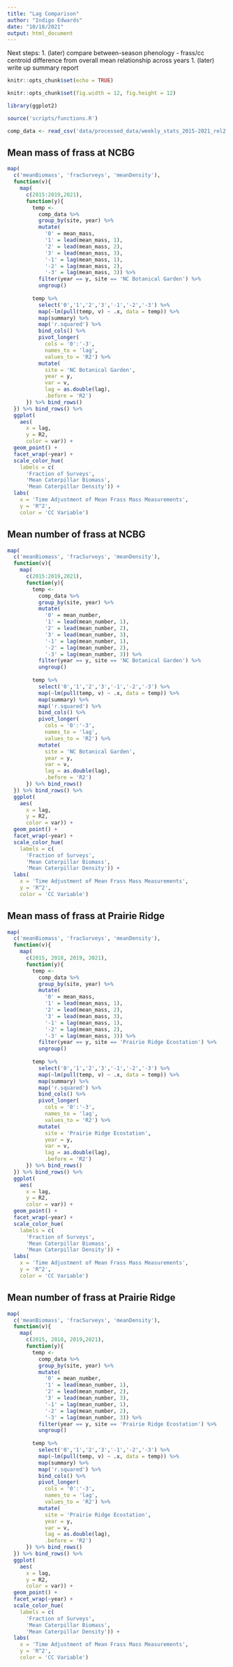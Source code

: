 ```yaml
---
title: "Lag Comparison"
author: "Indigo Edwards"
date: "10/18/2021"
output: html_document
---
```


Next steps: 
1. (later) compare between-season phenology - frass/cc centroid difference from overall mean relationship across years
1. (later) write up summary report

```r
knitr::opts_chunk$set(echo = TRUE)

knitr::opts_chunk$set(fig.width = 12, fig.height = 12)

library(ggplot2)

source('scripts/functions.R')

comp_data <- read_csv('data/processed_data/weekly_stats_2015-2021_rel2.csv')
```

## Mean mass of frass at NCBG

```r
map(
  c('meanBiomass', 'fracSurveys', 'meanDensity'),
  function(v){
    map(
      c(2015:2019,2021),
      function(y){
        temp <- 
          comp_data %>% 
          group_by(site, year) %>% 
          mutate(
            '0' = mean_mass,
            '1' = lead(mean_mass, 1),
            '2' = lead(mean_mass, 2),
            '3' = lead(mean_mass, 3),
            '-1' = lag(mean_mass, 1),
            '-2' = lag(mean_mass, 2),
            '-3' = lag(mean_mass, 3)) %>% 
          filter(year == y, site == 'NC Botanical Garden') %>% 
          ungroup()
        
        temp %>% 
          select('0','1','2','3','-1','-2','-3') %>% 
          map(~lm(pull(temp, v) ~ .x, data = temp)) %>% 
          map(summary) %>% 
          map('r.squared') %>% 
          bind_cols() %>% 
          pivot_longer(
            cols = '0':'-3',
            names_to = 'lag',
            values_to = 'R2') %>% 
          mutate(
            site = 'NC Botanical Garden',
            year = y,
            var = v,
            lag = as.double(lag),
            .before = 'R2')
      }) %>% bind_rows()
  }) %>% bind_rows() %>% 
  ggplot(
    aes(
      x = lag,
      y = R2,
      color = var)) +
  geom_point() +
  facet_wrap(~year) +
  scale_color_hue(
    labels = c(
      'Fraction of Surveys',
      'Mean Caterpillar Biomass',
      'Mean Caterpillar Density')) +
  labs(
    x = 'Time Adjustment of Mean Frass Mass Measurements',
    y = 'R^2',
    color = 'CC Variable')
```

## Mean number of frass at NCBG

```r
map(
  c('meanBiomass', 'fracSurveys', 'meanDensity'),
  function(v){
    map(
      c(2015:2019,2021),
      function(y){
        temp <- 
          comp_data %>% 
          group_by(site, year) %>% 
          mutate(
            '0' = mean_number,
            '1' = lead(mean_number, 1),
            '2' = lead(mean_number, 2),
            '3' = lead(mean_number, 3),
            '-1' = lag(mean_number, 1),
            '-2' = lag(mean_number, 2),
            '-3' = lag(mean_number, 3)) %>% 
          filter(year == y, site == 'NC Botanical Garden') %>% 
          ungroup()
        
        temp %>% 
          select('0','1','2','3','-1','-2','-3') %>% 
          map(~lm(pull(temp, v) ~ .x, data = temp)) %>% 
          map(summary) %>% 
          map('r.squared') %>% 
          bind_cols() %>% 
          pivot_longer(
            cols = '0':'-3',
            names_to = 'lag',
            values_to = 'R2') %>% 
          mutate(
            site = 'NC Botanical Garden',
            year = y,
            var = v,
            lag = as.double(lag),
            .before = 'R2')
      }) %>% bind_rows()
  }) %>% bind_rows() %>% 
  ggplot(
    aes(
      x = lag,
      y = R2,
      color = var)) +
  geom_point() +
  facet_wrap(~year) +
  scale_color_hue(
    labels = c(
      'Fraction of Surveys',
      'Mean Caterpillar Biomass',
      'Mean Caterpillar Density')) +
  labs(
    x = 'Time Adjustment of Mean Frass Mass Measurements',
    y = 'R^2',
    color = 'CC Variable')
```

## Mean mass of frass at Prairie Ridge

```r
map(
  c('meanBiomass', 'fracSurveys', 'meanDensity'),
  function(v){
    map(
      c(2015, 2018, 2019, 2021),
      function(y){
        temp <- 
          comp_data %>% 
          group_by(site, year) %>% 
          mutate(
            '0' = mean_mass,
            '1' = lead(mean_mass, 1),
            '2' = lead(mean_mass, 2),
            '3' = lead(mean_mass, 3),
            '-1' = lag(mean_mass, 1),
            '-2' = lag(mean_mass, 2),
            '-3' = lag(mean_mass, 3)) %>% 
          filter(year == y, site == 'Prairie Ridge Ecostation') %>% 
          ungroup()
        
        temp %>% 
          select('0','1','2','3','-1','-2','-3') %>% 
          map(~lm(pull(temp, v) ~ .x, data = temp)) %>% 
          map(summary) %>% 
          map('r.squared') %>% 
          bind_cols() %>% 
          pivot_longer(
            cols = '0':'-3',
            names_to = 'lag',
            values_to = 'R2') %>% 
          mutate(
            site = 'Prairie Ridge Ecostation',
            year = y,
            var = v,
            lag = as.double(lag),
            .before = 'R2')
      }) %>% bind_rows()
  }) %>% bind_rows() %>% 
  ggplot(
    aes(
      x = lag,
      y = R2,
      color = var)) +
  geom_point() +
  facet_wrap(~year) +
  scale_color_hue(
    labels = c(
      'Fraction of Surveys',
      'Mean Caterpillar Biomass',
      'Mean Caterpillar Density')) +
  labs(
    x = 'Time Adjustment of Mean Frass Mass Measurements',
    y = 'R^2',
    color = 'CC Variable')
```

## Mean number of frass at Prairie Ridge

```r
map(
  c('meanBiomass', 'fracSurveys', 'meanDensity'),
  function(v){
    map(
      c(2015, 2018, 2019,2021),
      function(y){
        temp <- 
          comp_data %>% 
          group_by(site, year) %>% 
          mutate(
            '0' = mean_number,
            '1' = lead(mean_number, 1),
            '2' = lead(mean_number, 2),
            '3' = lead(mean_number, 3),
            '-1' = lag(mean_number, 1),
            '-2' = lag(mean_number, 2),
            '-3' = lag(mean_number, 3)) %>% 
          filter(year == y, site == 'Prairie Ridge Ecostation') %>% 
          ungroup()
        
        temp %>% 
          select('0','1','2','3','-1','-2','-3') %>% 
          map(~lm(pull(temp, v) ~ .x, data = temp)) %>% 
          map(summary) %>% 
          map('r.squared') %>% 
          bind_cols() %>% 
          pivot_longer(
            cols = '0':'-3',
            names_to = 'lag',
            values_to = 'R2') %>% 
          mutate(
            site = 'Prairie Ridge Ecostation',
            year = y,
            var = v,
            lag = as.double(lag),
            .before = 'R2')
      }) %>% bind_rows()
  }) %>% bind_rows() %>% 
  ggplot(
    aes(
      x = lag,
      y = R2,
      color = var)) +
  geom_point() +
  facet_wrap(~year) +
  scale_color_hue(
    labels = c(
      'Fraction of Surveys',
      'Mean Caterpillar Biomass',
      'Mean Caterpillar Density')) +
  labs(
    x = 'Time Adjustment of Mean Frass Mass Measurements',
    y = 'R^2',
    color = 'CC Variable')
```


